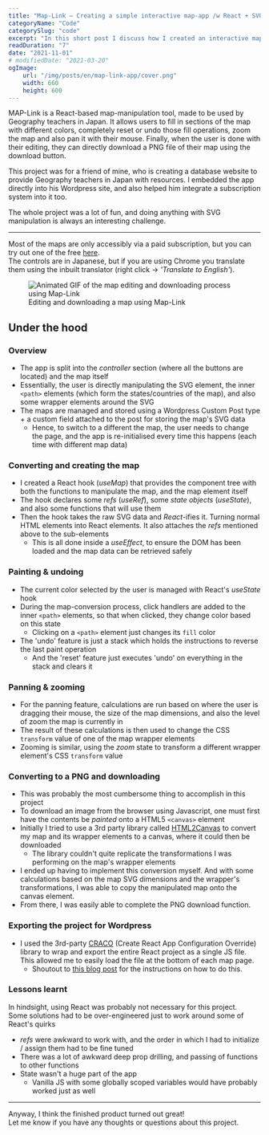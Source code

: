 ```yaml
---
title: "Map-Link – Creating a simple interactive map-app /w React + SVG"
categoryName: "Code"
categorySlug: "code"
excerpt: "In this short post I discuss how I created an interactive map app, capable of panning, painting, zooming the map, and also saving the final map as a PNG"
readDuration: "7"
date: "2021-11-01"
# modifiedDate: "2021-03-20"
ogImage:
    url: "/img/posts/en/map-link-app/cover.png"
    width: 660
    height: 600
---
```


MAP-Link is a React-based map-manipulation tool, made to be used by Geography teachers in Japan. It allows users to fill in sections of the map with different colors, completely reset or undo those fill operations, zoom the map and also pan it with their mouse.
Finally, when the user is done with their editing, they can directly download a PNG file of their map using the download button.

This project was for a friend of mine, who is creating a database website to provide Geography teachers in Japan with resources. I embedded the app directly into his Wordpress site, and also helped him integrate a subscription system into it too.

The whole project was a lot of fun, and doing anything with SVG manipulation is always an interesting challenge.

---

Most of the maps are only accessibly via a paid subscription, but you can try out one of the free [here](https://ee-arts.biz/map/mollweide-0/).  
The controls are in Japanese, but if you are using Chrome you translate them using the inbuilt translator (right click -> _'Translate to English'_).

<figure>
    <img
        src="https://res.cloudinary.com/veritasnz/image/upload/v1638874267/recording_jcm6f5.gif"
        alt="Animated GIF of the map editing and downloading process using Map-Link"
    />
    <figcaption>Editing and downloading a map using Map-Link</figcaption>
</figure>

## Under the hood

### Overview

-   The app is split into the _controller_ section (where all the buttons are located) and the map itself
-   Essentially, the user is directly manipulating the SVG element, the inner `<path>` elements (which form the states/countries of the map), and also some wrapper elements around the SVG
-   The maps are managed and stored using a Wordpress Custom Post type + a custom field attached to the post for storing the map's SVG data
    -   Hence, to switch to a different the map, the user needs to change the page, and the app is re-initialised every time this happens (each time with different map data)

### Converting and creating the map

-   I created a React hook (_useMap_) that provides the component tree with both the functions to manipulate the map, and the map element itself
-   The hook declares some _refs_ (_useRef_), some _state objects_ (_useState_), and also some functions that will use them
-   Then the hook takes the raw SVG data and _React_-ifies it. Turning normal HTML elements into React elements. It also attaches the _refs_ mentioned above to the sub-elements
    -   This is all done inside a _useEffect_, to ensure the DOM has been loaded and the map data can be retrieved safely

### Painting & undoing

-   The current color selected by the user is managed with React's _useState_ hook
-   During the map-conversion process, click handlers are added to the inner `<path>` elements, so that when clicked, they change color based on this state
    -   Clicking on a `<path>` element just changes its `fill` color
-   The 'undo' feature is just a stack which holds the instructions to reverse the last paint operation
    -   And the 'reset' feature just executes 'undo' on everything in the stack and clears it

### Panning & zooming

-   For the panning feature, calculations are run based on where the user is dragging their mouse, the size of the map dimensions, and also the level of zoom the map is currently in
-   The result of these calculations is then used to change the CSS `transform` value of one of the map wrapper elements
-   Zooming is similar, using the _zoom_ state to transform a different wrapper element's CSS `transform` value

### Converting to a PNG and downloading

-   This was probably the most cumbersome thing to accomplish in this project
-   To download an image from the browser using Javascript, one must first have the contents be _painted_ onto a HTML5 `<canvas>` element
-   Initially I tried to use a 3rd party library called [HTML2Canvas](https://html2canvas.hertzen.com/) to convert my map and its wrapper elements to a canvas, where it could then be downloaded
    -   The library couldn't quite replicate the transformations I was performing on the map's wrapper elements
-   I ended up having to implement this conversion myself. And with some calculations based on the map SVG dimensions and the wrapper's transformations, I was able to copy the manipulated map onto the canvas element.
-   From there, I was easily able to complete the PNG download function.

### Exporting the project for Wordpress

-   I used the 3rd-party [CRACO](https://github.com/gsoft-inc/craco) (Create React App Configuration Override) library to wrap and export the entire React project as a single JS file. This allowed me to easily load the file at the bottom of each map page.
    -   Shoutout to [this blog post](https://dev.to/julbrs/how-to-use-react-inside-a-wordpress-application-49i) for the instructions on how to do this.

### Lessons learnt

In hindsight, using React was probably not necessary for this project.  
Some solutions had to be over-engineered just to work around some of React's quirks

-   _refs_ were awkward to work with, and the order in which I had to initialize / assign them had to be fine tuned
-   There was a lot of awkward deep prop drilling, and passing of functions to other functions
-   State wasn't a huge part of the app
    -   Vanilla JS with some globally scoped variables would have probably worked just as well

---

Anyway, I think the finished product turned out great!  
Let me know if you have any thoughts or questions about this project.
